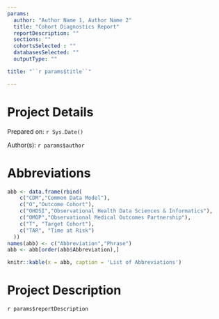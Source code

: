 ```yaml
---
params:
  author: "Author Name 1, Author Name 2"
  title: "Cohort Diagnostics Report"
  reportDescription: ""
  sections: ""
  cohortsSelected : ""
  databasesSelected: ""
  outputType: ""

title: "``r params$title``"

---
```

# Project Details
Prepared on: ``r Sys.Date()``

Author(s): ``r params$author``


# Abbreviations

```r
abb <- data.frame(rbind(
    c("CDM","Common Data Model"),
    c("O","Outcome Cohort"),
    c("OHDSI","Observational Health Data Sciences & Informatics"),
    c("OMOP","Observational Medical Outcomes Partnership"),
    c("T", "Target Cohort"),
    c("TAR", "Time at Risk")
  ))
names(abb) <- c("Abbreviation","Phrase")
abb <- abb[order(abb$Abbreviation),]

knitr::kable(x = abb, caption = 'List of Abbreviations')

```
# Project Description

``r params$reportDescription``